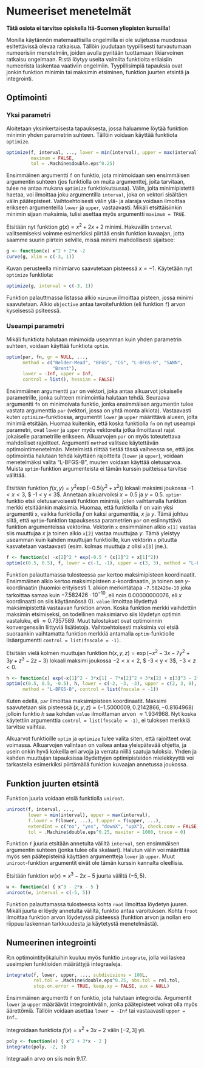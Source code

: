 # Numeeriset menetelmät {#numerical}

**Tätä osiota ei tarvitse opiskella Itä-Suomen yliopiston kurssilla!**

Monilla käytännön matemaattisilla ongelmilla ei ole suljetussa muodossa esitettävissä olevaa ratkaisua. Tällöin joudutaan tyypillisesti turvautumaan numeerisiin menetelmiin, joiden avulla pyritään tuottamaan likiarvoinen ratkaisu ongelmaan. R:stä löytyy useita valmiita funktioita erilaisiin numeerista laskentaa vaativiin ongelmiin. Tyypillisimpiä tapauksia ovat jonkin funktion minimin tai maksimin etsiminen, funktion juurten etsintä ja integrointi. 

## Optimointi

### Yksi parametri

Aloitetaan yksinkertaisesta tapauksesta, jossa haluamme löytää funktion minimin yhden parametrin suhteen. Tällöin voidaan käyttää funktiota `optimize`.
```r
optimize(f, interval, ..., lower = min(interval), upper = max(interval),
         maximum = FALSE,
         tol = .Machine$double.eps^0.25)
```
Ensimmäinen argumentti `f` on funktio, jota minimoidaan sen ensimmäisen argumentin suhteen (jos funktiolla on muita argumenttej, joita tarvitaan, tulee ne antaa mukana `optimize` funktiokutsussa). Välin, jolta minimipistettä haetaa, voi ilmoittaa joku argumentilla `interval`, joka on vektori sisältäen välin päätepisteet. Vaihtoehtoisesti välin ylä- ja alaraja voidaan ilmoittaa erikseen argumenteilla `lower` ja `upper`, vastaavasti. Mikäli etsittäisiinkin minimin sijaan maksimia, tulisi asettaa myös argumentti `maximum = TRUE`.

Etsitään nyt funktion $g(x) = x^2 + 2x + 2$ minimi. Hakuvälin `interval` valitsemiseksi voimme esimerkiksi piirtää ensin funktion kuvaajan, jotta saamme suurin piirtein selville, missä minimi mahdollisesti sijaitsee:
```r
g <- function(x) x^2 + 2*x -2
curve(g, xlim = c(-3, 1))
```

Kuvan perusteella minimiarvo saavutetaan pisteessä $x = -1$. Käytetään nyt `optimize` funktiota:
```r
optimize(g, interval = c(-3, 1))
```
Funktion palauttmassa listassa alkio `minimum` ilmoittaa pisteen, jossa minimi saavutetaan. Alkio `objective` antaa tavoitefunktion (eli funktion `f`) arvon kyseisessä psiteessä.

### Useampi parametri

Mikäli funktiota halutaan minimoida useamman kuin yhden parametrin suhteen, voidaan käyttää funktiota `optim`.
```r
optim(par, fn, gr = NULL, ...,
      method = c("Nelder-Mead", "BFGS", "CG", "L-BFGS-B", "SANN",
                 "Brent"),
      lower = -Inf, upper = Inf,
      control = list(), hessian = FALSE)
```
Ensimmäinen argumentti `par` on vektori, joka antaa alkuarvot jokaiselle parametrille, jonka suhteen minimointia halutaan tehdä. Seuraava argumentti `fn` on minimoivata funktio, jonka ensimmäisen argumentin tulee vastata argumenttia `par` (vektori, jossa on yhtä monta alkiota). Vastaavasti kuten `optimize`-funktiossa, argumentit `lower` ja `upper` määrittävä alueen, jolta minimiä etsitään. Huomaa kuitenkin, että koska funktiolla `fn` on nyt useampi parametri, ovat `lower` ja `upper` myös vektoreita jotka ilmoittavat rajat jokaiselle parametrille erikseen. Alkuarvojen `par` on myös toteutettava mahdolliset rajoitteet. Argumentti `method` valitsee käytettävän optimointimenetelmän. Metelmistä riittää tietää tässä vaiheessa se, että jos optimointia halutaan tehdä käyttäen rajoitteita (`lower` ja `upper`), voidaan menetelmäksi valita "L-BFGS-B", muuten voidaan käyttää oletusarvoa. Muista `optim`-funktion argumenteista ei tämän kurssin puitteissa tarvitse välittää.

Etsitään funktion $f(x,y) = y^2\exp(-0.5(y^2+x^2))$ lokaali maksimi joukossa $-1 < x < 3$, $ -1 < y < 3$. Annetaan alkuarvoiksi $x = 0.5$ ja $y = 0.5$. `optim`-funktio etsii oletusarvoisesti funktion minimiä, joten vaihtamalla funktion merkki etsitäänkin maksimia. Huomaa, että funktiolla `f` on vain yksi argumentti `x`, vaikka funktiolla $f$ on kaksi argumenttia, $x$ ja $y$. Tämä johtuu siitä, että `optim`-funktion tapauksessa parametrien `par` on esiinnyttävä funktion argumenteissa vektorina. Vektorin `x` ensimmäinen alkio `x[1]` vastaa siis muuttujaa $x$ ja toinen alkio `x[2]` vastaa muuttujaa $y$. Tämä yleistyy useamman kuin kahden muuttujan funktioille, kun vektorin `x` pituutta kasvatetaan vastaavasti (esim. kolmas muuttuja $z$ olisi `x[3]` jne.).

```r
f <- function(x) -x[2]^2 * exp(-0.5 * (x[2]^2 + x[1]^2))
optim(c(0.5, 0.5), f, lower = c(-1, -1), upper = c(3, 3), method = "L-BFGS-B")
```
Funktion palauttamassa tulosteessa `par` kertoo maksimipisteen koordinaatit. Ensimmäinen alkio kertoo maksimipisteen $x$-koordinaatin, ja toinen sen $y$-koordinaatin (huomioi erityisesti 1. alkion merkintätapa `-7.582426e-10` joka tarkoittaa samaa kuin $-7.582426 \cdot 10^{-10}$, eli noin $0.00000000076$, eli $x$ koordinaatti on siis käytännössä $0$). `value` ilmoittaa löydettyä maksimipistettä vastaavan funktion arvon. Koska funktion merkki vaihdettiin maksimin etsimiseksi, on todellinen maksimiarvo siis löydetyn optimin vastaluku, eli $\approx 0.7357589$. Muut tulostukset ovat optimoinnin konvergenssiin liittyviä lisätietoja. Vaihtoehtoisesti maksimia voi etsiä suoraankin vaihtamatta funktion merkkiä antamalla `optim`-funktiolle lisäargumentti `control = list(fnscale = -1)`.

Etsitään vielä kolmen muuttujan funktion $h(x,y,z) = \exp(-x^2-3x-7y^2+3y+z^3-2z-3)$ lokaali maksimi joukossa $-2 < x < 2$, $ -3 < y < 3$, $-3 < z < 0$.
```r
h <- function(x) exp(-x[1]^2 - 3*x[1] - 7*x[2]^2 + 3*x[2] + x[3]^3 - 2*x[3] - 3)
optim(c(0.5, 0.5, -0.5), h, lower = c(-2, -3, -3), upper = c(2, 3, 0), 
      method = "L-BFGS-B", control = list(fnscale = -1))
```
Kuten edellä, `par` ilmoittaa maksimipisteen koordinaatit. Maksimi saavutetaan siis pisteessä $(x,y,z) \approx (-1.5000009, 0.2142866, -0.8164968)$ jolloin funktio $h$ saa kohdan `value` ilmoittaman arvon $\approx 1.934968$. Nyt koska käytettiin argumenttia `control = list(fnscale = -1)`, ei tuloksen merkkiä tarvitse vaihtaa.

Alkuarvot funktioille `optim` ja `optimize` tulee valita siten, että rajoitteet ovat voimassa. Alkuarvojen valintaan on vaikea antaa yleispätevää ohjetta, ja usein onkin hyvä kokeilla eri arvoja ja verrata niillä saatuja tuloksia. Yhden ja kahden muuttujan tapauksissa löydettyjen optimipisteiden mielekkyyttä voi tarkastella esimerkiksi piirtämällä funktion kuvaajan annetussa joukossa.

## Funktion juurten etsintä

Funktion juuria voidaan etsiä funktiolla `uniroot`.
```r
uniroot(f, interval, ...,
        lower = min(interval), upper = max(interval),
        f.lower = f(lower, ...), f.upper = f(upper, ...),
        extendInt = c("no", "yes", "downX", "upX"), check.conv = FALSE,
        tol = .Machine$double.eps^0.25, maxiter = 1000, trace = 0)
```
Funktion `f` juuria etsitään annetulta väliltä `interval`, sen ensimmäisen argumentin suhteen (jonka tulee olla skalaari). Halutun välin voi määrittää myös sen päätepisteinä käyttäen argumentteja `lower` ja `upper`. Muut `uniroot`-funktion argumentit eivät ole tämän kurssin kannalta oleellisia.

Etsitään funktion $w(x)=x^3-2x-5$ juurta väliltä $(-5,5)$.
```r
w <- function(x) { x^3 - 2*x - 5 }
uniroot(w, interval = c(-5, 5))
```
Funktion palauttamassa tulosteessa kohta `root` ilmoittaa löydetyn juuren. Mikäli juurta ei löydy annetulta väliltä, funktio antaa varoituksen. Kohta `froot` ilmoittaa funktion arvon löydetyssä pisteessä (funktion arvon ja nollan ero riippuu laskennan tarkkuudesta ja käytetystä menetelmästä).

## Numeerinen integrointi 

R:n optimointityökaluihin kuuluu myös funktio `integrate`, jolla voi laskea useimpien funktioiden määrättyjä integraaleja.
```r
integrate(f, lower, upper, ..., subdivisions = 100L,
          rel.tol = .Machine$double.eps^0.25, abs.tol = rel.tol,
          stop.on.error = TRUE, keep.xy = FALSE, aux = NULL)
```
Ensimmäinen argumentti `f` on funktio, jota halutaan integroida. Argumentit `lower` ja `upper` määräävät integrointivälin, jonka päätepisteet voivat olla myös äärettömiä. Tällöin voidaan asettaa `lower = -Inf` tai vastaavasti `upper = Inf`.. 

Integroidaan funktiota $f(x) = x^2+3x-2$ välin $[-2,3]$ yli.
```r
poly <- function(x) { x^2 + 3*x - 2 }
integrate(poly, -2, 3)
```
Integraalin arvo on siis noin $9.17$.
